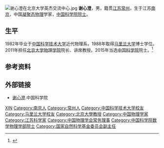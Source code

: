 [[File:谢心澄在北京大学英杰交流中心.jpg|thumb]]
'''谢心澄'''{{BD|1959年|2月}}，男，籍贯[[江苏|江苏]][[常州|常州]]，生于江苏[[南京|南京]]，中国[[凝聚态物理|凝聚态物理]]学家，[[中国科学院院士|中国科学院院士]]。

== 生平 ==
1982年毕业于[[中国科学技术大学|中国科学技术大学]]近代物理系，1988年取得[[马里兰大学|马里兰大学]]博士学位。2011年担任[[北京大学物理学院|北京大学物理学院]]院长、讲席教授。2015年当选[[中国科学院|中国科学院]]院士。<ref >{{cite web |url=http://www.gx211.com/news/201616/n2000331397.html |language= |title=谢心澄院士——北京大学教授 |publisher=中国高校之窗 |date=2016-01-06 |accessdate= |archive-date=2016-05-28 |archive-url=https://web.archive.org/web/20160528012000/http://www.gx211.com/news/201616/n2000331397.html |dead-url=no }}</ref>

== 参考资料 ==
{{reflist}}

== 外部链接 ==
* [http://casad.cas.cn/aca/372/sxwlxb-201512-t20151224_4502111.html 谢心澄]{{Wayback|url=http://casad.cas.cn/aca/372/sxwlxb-201512-t20151224_4502111.html |date=20160524004911 }}.中国科学院

{{中国科学院数学物理学部院士}}
{{中国物理学会第十二届理事会}}

{{Authority control}}
{{DEFAULTSORT:Xie谢}}
[[Category:谢姓|XIN]]
[[Category:南京人|Category:南京人]]
[[Category:常州人|Category:常州人]]
[[Category:中国科学技术大学校友|Category:中国科学技术大学校友]]
[[Category:马里兰大学校友|Category:马里兰大学校友]]
[[Category:北京大學教授|Category:北京大學教授]]
[[Category:中国物理学家|Category:中国物理学家]]
[[Category:江苏科学家|Category:江苏科学家]]
[[Category:中国物理学会常务理事|Category:中国物理学会常务理事]]
[[Category:中国科学院数学物理学部院士|Category:中国科学院数学物理学部院士]]
[[Category:国家自然科学基金委员会副主任|Category:国家自然科学基金委员会副主任]]